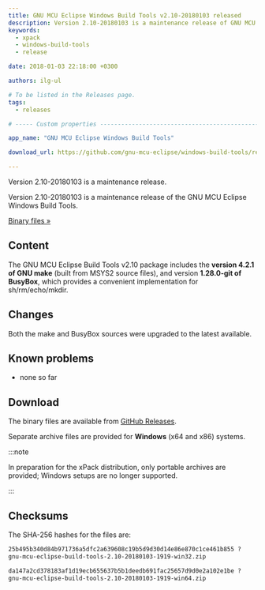 ```yaml
---
title: GNU MCU Eclipse Windows Build Tools v2.10-20180103 released
description: Version 2.10-20180103 is a maintenance release of GNU MCU Eclipse Windows Build Tools.
keywords:
  - xpack
  - windows-build-tools
  - release

date: 2018-01-03 22:18:00 +0300

authors: ilg-ul

# To be listed in the Releases page.
tags:
  - releases

# ----- Custom properties -----------------------------------------------------

app_name: "GNU MCU Eclipse Windows Build Tools"

download_url: https://github.com/gnu-mcu-eclipse/windows-build-tools/releases/tag/v2.10-20180103/

---
```


<head><title>{frontMatter.title}</title></head>

Version 2.10-20180103 is a maintenance release.

<!-- truncate -->

Version 2.10-20180103 is a maintenance release of the GNU MCU Eclipse Windows Build Tools.

<!-- truncate -->

<p><a href={frontMatter.download_url}>Binary files »</a></p>

## Content

The GNU MCU Eclipse Build Tools v2.10 package includes the **version 4.2.1 of GNU make** (built from MSYS2 source files), and version **1.28.0-git of BusyBox**, which provides a convenient implementation for sh/rm/echo/mkdir.

## Changes

Both the make and BusyBox sources were upgraded to the latest available.

## Known problems

* none so far

## Download

The binary files are available from <a href={frontMatter.download_url}>GitHub Releases</a>.

Separate archive files are provided for **Windows** (x64 and x86) systems.

:::note

In preparation for the xPack distribution, only portable archives are provided; Windows setups are no longer supported.

:::

## Checksums

The SHA-256 hashes for the files are:

```txt
25b495b340d84b971736a5dfc2a639608c19b5d9d30d14e86e870c1ce461b855 ?
gnu-mcu-eclipse-build-tools-2.10-20180103-1919-win32.zip

da147a2cd378183af1d19ecb655637b5b1deedb691fac25657d9d0e2a102e1be ?
gnu-mcu-eclipse-build-tools-2.10-20180103-1919-win64.zip
```
